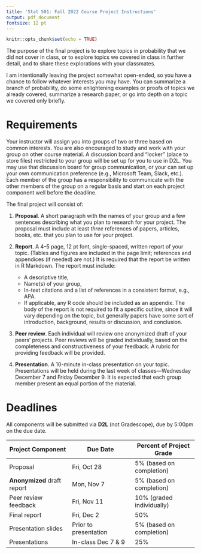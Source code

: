 ```yaml
---
title: 'Stat 501: Fall 2022 Course Project Instructions'
output: pdf_document
fontsize: 12 pt
---
```


```r
knitr::opts_chunk$set(echo = TRUE)
```

The purpose of the final project is to explore topics in probability that we did not cover
in class, or to explore topics we covered in class in further detail, and to share these
explorations with your classmates. 

I am intentionally leaving the project somewhat open-ended, so you have a chance to follow
whatever interests you may have. You can summarize a branch of probability, do some
enlightening examples or proofs of topics we already covered, summarize a research paper,
or go into depth on a topic we covered only briefly. 

# Requirements

Your instructor will assign you into groups of two or three based on common interests.
You are also encouraged to study and work with your group on other course material.
A discussion board and "locker" (place to store files) restricted to your group
will be set up for you to use in D2L.
You may use that discussion board for group communication,
or your can set up your own communication preference
(e.g., Microsoft Team, Slack, etc.).
Each member of the group has a responsibility to communicate with the other
members of the group on a regular basis and start on each project component
well before the deadline.

The final project will consist of:

1. **Proposal**. A short paragraph with the names of your group and a few sentences describing what you plan to research for your project. The proposal must include at least _three_ references of papers, articles, books, etc.\ that you plan to use for your project. 

2. **Report**. A 4--5 page, 12 pt font, single-spaced, written report of your topic. (Tables and figures are included in the page limit; references and appendices (if needed) are not.) It is required that the report be written in R Markdown. The report must include:  
    * A descriptive title,
    * Name(s) of your group,
    * In-text citations and a list of references in a consistent format, e.g., APA.
    * If applicable, any R code should be included as an appendix.
    The body of the report is not required to fit a specific outline, since it will vary depending on the topic, but generally papers have some sort of introduction, background, results or discussion, and conclusion.  
    
\newpage

3. **Peer review**. Each individual will review one anonymized draft of your peers' projects. Peer reviews will be graded individually, based on the completeness and constructiveness of your feedback. A rubric for providing feedback will be provided.

4. **Presentation**. A 10-minute in-class presentation on your topic. Presentations will be held during the last week of classes---Wednesday December 7 and Friday December 9.
It is expected that each group member present an equal portion of the material.


# Deadlines

All components will be submitted via **D2L** (not Gradescope), due by 5:00pm on the due date. 

| **Project Component** | **Due Date** | **Percent of Project Grade** |
|-|-|-|
| Proposal | Fri, Oct 28 | 5% (based on completion)|
| **Anonymized** draft report | Mon, Nov 7 | 5% (based on completion) |
| Peer review feedback | Fri, Nov 11 | 10% (graded individually) |
| Final report | Fri, Dec 2  | 50% |
| Presentation slides | Prior to presentation | 5% (based on completion) |
| Presentations | In-class Dec 7 & 9 | 25% |
